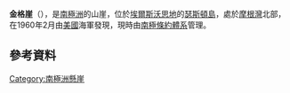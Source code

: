 {{coord|72|18|S|96|7|W|source:GNIS|display=title}}

'''金格崖'''（{{lang-en|King Cliffs}}），是[[南極洲|南極洲]]的山崖，位於[[埃爾斯沃思地|埃爾斯沃思地]]的[[瑟斯頓島|瑟斯頓島]]，處於[[摩根灣|摩根灣]]北部，在1960年2月由[[美國|美國]]海軍發現，現時由[[南極條約體系|南極條約體系]]管理。

==參考資料==
{{cite gnis | type = antarid | id = 7939| name = King Cliffs | accessdate = 2013-05-02}}

[[Category:南極洲懸崖|Category:南極洲懸崖]]


{{Antarctica-geo-stub}}
